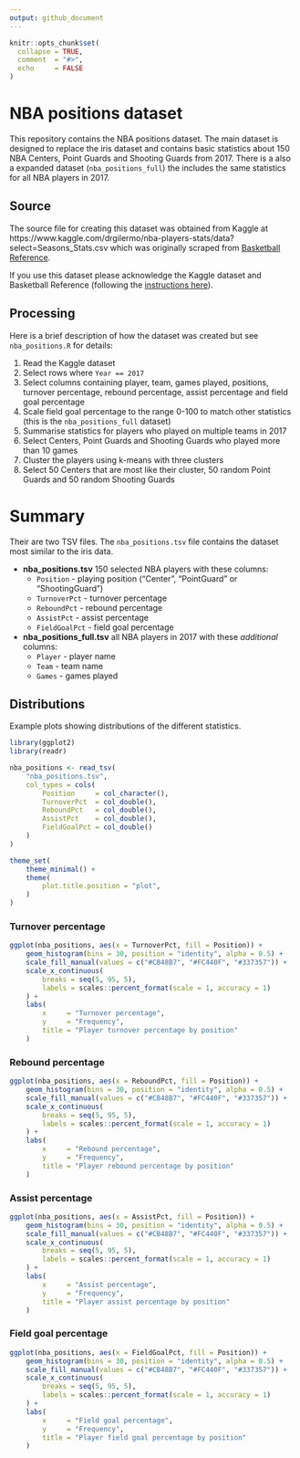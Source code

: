 ```yaml
---
output: github_document
---
```


<!-- README.md is generated from README.Rmd. Please edit that file -->

```r
knitr::opts_chunk$set(
  collapse = TRUE,
  comment  = "#>",
  echo     = FALSE
)
```

# NBA positions dataset

<!-- badges: start -->
<!-- badges: end -->

This repository contains the NBA positions dataset. The main dataset is designed
to replace the iris dataset and contains basic statistics about 150 NBA Centers,
Point Guards and Shooting Guards from 2017. There is a also a expanded dataset
(`nba_positions_full`) the includes the same statistics for all NBA players in
2017.

## Source

The source file for creating this dataset was obtained from Kaggle at
https://www.kaggle.com/drgilermo/nba-players-stats/data?select=Seasons_Stats.csv
which was originally scraped from [Basketball Reference][basketball-ref].

If you use this dataset please acknowledge the Kaggle dataset and Basketball
Reference (following the [instructions here][basketball-ref-citations]).

## Processing

Here is a brief description of how the dataset was created but see
`nba_positions.R` for details:

1. Read the Kaggle dataset
2. Select rows where `Year == 2017`
3. Select columns containing player, team, games played, positions, turnover
   percentage, rebound percentage, assist percentage and field goal percentage
4. Scale field goal percentage to the range 0-100 to match other statistics
   (this is the `nba_positions_full` dataset)
5. Summarise statistics for players who played on multiple teams in 2017
6. Select Centers, Point Guards and Shooting Guards who played more than 10
   games
7. Cluster the players using k-means with three clusters
8. Select 50 Centers that are most like their cluster, 50 random Point Guards
   and 50 random Shooting Guards

# Summary

Their are two TSV files. The `nba_positions.tsv` file contains the dataset most
similar to the iris data.

* **nba_positions.tsv** 150 selected NBA players with these columns:
  *  `Position` - playing position ("Center", "PointGuard" or "ShootingGuard")
  * `TurnoverPct` - turnover percentage
  * `ReboundPct` - rebound percentage
  * `AssistPct` - assist percentage
  * `FieldGoalPct` - field goal percentage
* **nba_positions_full.tsv** all NBA players in 2017 with these _additional_
  columns:
  * `Player` - player name
  * `Team` - team name
  * `Games` - games played

## Distributions

Example plots showing distributions of the different statistics.

```r
library(ggplot2)
library(readr)

nba_positions <- read_tsv(
    "nba_positions.tsv",
    col_types = cols(
        Position     = col_character(),
        TurnoverPct  = col_double(),
        ReboundPct   = col_double(),
        AssistPct    = col_double(),
        FieldGoalPct = col_double()
    )
)

theme_set(
    theme_minimal() +
    theme(
        plot.title.position = "plot",
    )
)
```

### Turnover percentage

```r
ggplot(nba_positions, aes(x = TurnoverPct, fill = Position)) +
    geom_histogram(bins = 30, position = "identity", alpha = 0.5) +
    scale_fill_manual(values = c("#CB48B7", "#FC440F", "#337357")) +
    scale_x_continuous(
        breaks = seq(5, 95, 5),
        labels = scales::percent_format(scale = 1, accuracy = 1)
    ) +
    labs(
        x     = "Turnover percentage",
        y     = "Frequency",
        title = "Player turnover percentage by position"
    )
```

### Rebound percentage

```r
ggplot(nba_positions, aes(x = ReboundPct, fill = Position)) +
    geom_histogram(bins = 30, position = "identity", alpha = 0.5) +
    scale_fill_manual(values = c("#CB48B7", "#FC440F", "#337357")) +
    scale_x_continuous(
        breaks = seq(5, 95, 5),
        labels = scales::percent_format(scale = 1, accuracy = 1)
    ) +
    labs(
        x     = "Rebound percentage",
        y     = "Frequency",
        title = "Player rebound percentage by position"
    )
```

### Assist percentage

```r
ggplot(nba_positions, aes(x = AssistPct, fill = Position)) +
    geom_histogram(bins = 30, position = "identity", alpha = 0.5) +
    scale_fill_manual(values = c("#CB48B7", "#FC440F", "#337357")) +
    scale_x_continuous(
        breaks = seq(5, 95, 5),
        labels = scales::percent_format(scale = 1, accuracy = 1)
    ) +
    labs(
        x     = "Assist percentage",
        y     = "Frequency",
        title = "Player assist percentage by position"
    )
```

### Field goal percentage

```r
ggplot(nba_positions, aes(x = FieldGoalPct, fill = Position)) +
    geom_histogram(bins = 30, position = "identity", alpha = 0.5) +
    scale_fill_manual(values = c("#CB48B7", "#FC440F", "#337357")) +
    scale_x_continuous(
        breaks = seq(5, 95, 5),
        labels = scales::percent_format(scale = 1, accuracy = 1)
    ) +
    labs(
        x     = "Field goal percentage",
        y     = "Frequency",
        title = "Player field goal percentage by position"
    )
```

[basketball-ref]: http://www.basketball-reference.com/ "Basketball Reference"
[basketball-ref-citations]: https://www.basketball-reference.com/about/contact.html "Basketball Reference Contact"
